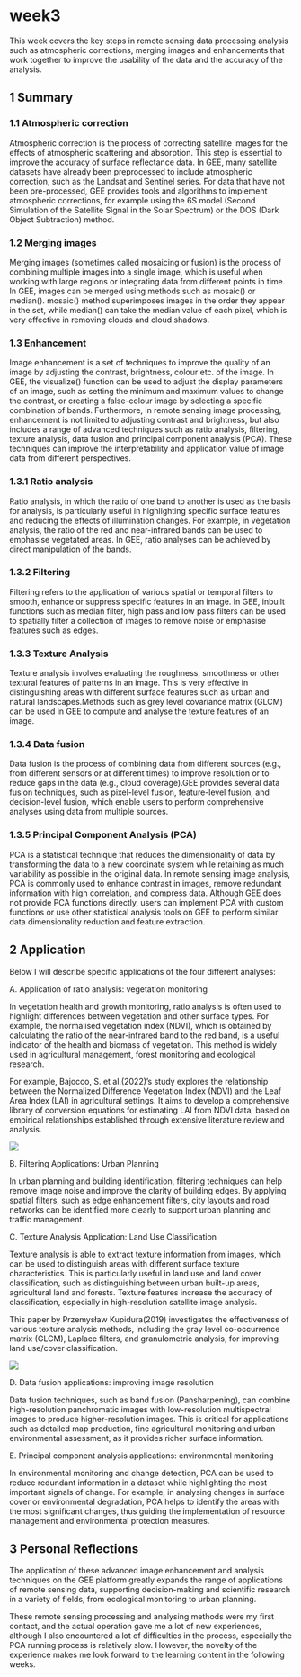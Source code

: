 # week3 {.unnumbered}

This week covers the key steps in remote sensing data processing analysis such as atmospheric corrections, merging images and enhancements that work together to improve the usability of the data and the accuracy of the analysis.

## 1 Summary

### 1.1 Atmospheric correction

Atmospheric correction is the process of correcting satellite images for the effects of atmospheric scattering and absorption. This step is essential to improve the accuracy of surface reflectance data. In GEE, many satellite datasets have already been preprocessed to include atmospheric correction, such as the Landsat and Sentinel series. For data that have not been pre-processed, GEE provides tools and algorithms to implement atmospheric corrections, for example using the 6S model (Second Simulation of the Satellite Signal in the Solar Spectrum) or the DOS (Dark Object Subtraction) method.

### 1.2 Merging images

Merging images (sometimes called mosaicing or fusion) is the process of combining multiple images into a single image, which is useful when working with large regions or integrating data from different points in time. In GEE, images can be merged using methods such as mosaic() or median(). mosaic() method superimposes images in the order they appear in the set, while median() can take the median value of each pixel, which is very effective in removing clouds and cloud shadows.

### 1.3 Enhancement

Image enhancement is a set of techniques to improve the quality of an image by adjusting the contrast, brightness, colour etc. of the image. In GEE, the visualize() function can be used to adjust the display parameters of an image, such as setting the minimum and maximum values to change the contrast, or creating a false-colour image by selecting a specific combination of bands. Furthermore, in remote sensing image processing, enhancement is not limited to adjusting contrast and brightness, but also includes a range of advanced techniques such as ratio analysis, filtering, texture analysis, data fusion and principal component analysis (PCA). These techniques can improve the interpretability and application value of image data from different perspectives.

### 1.3.1 Ratio analysis

Ratio analysis, in which the ratio of one band to another is used as the basis for analysis, is particularly useful in highlighting specific surface features and reducing the effects of illumination changes. For example, in vegetation analysis, the ratio of the red and near-infrared bands can be used to emphasise vegetated areas. In GEE, ratio analyses can be achieved by direct manipulation of the bands.

### 1.3.2 Filtering

Filtering refers to the application of various spatial or temporal filters to smooth, enhance or suppress specific features in an image. In GEE, inbuilt functions such as median filter, high pass and low pass filters can be used to spatially filter a collection of images to remove noise or emphasise features such as edges.

### 1.3.3 Texture Analysis

Texture analysis involves evaluating the roughness, smoothness or other textural features of patterns in an image. This is very effective in distinguishing areas with different surface features such as urban and natural landscapes.Methods such as grey level covariance matrix (GLCM) can be used in GEE to compute and analyse the texture features of an image.

### 1.3.4 Data fusion

Data fusion is the process of combining data from different sources (e.g., from different sensors or at different times) to improve resolution or to reduce gaps in the data (e.g., cloud coverage).GEE provides several data fusion techniques, such as pixel-level fusion, feature-level fusion, and decision-level fusion, which enable users to perform comprehensive analyses using data from multiple sources.

### 1.3.5 Principal Component Analysis (PCA)

PCA is a statistical technique that reduces the dimensionality of data by transforming the data to a new coordinate system while retaining as much variability as possible in the original data. In remote sensing image analysis, PCA is commonly used to enhance contrast in images, remove redundant information with high correlation, and compress data. Although GEE does not provide PCA functions directly, users can implement PCA with custom functions or use other statistical analysis tools on GEE to perform similar data dimensionality reduction and feature extraction.

## 2 Application

Below I will describe specific applications of the four different analyses:

A. Application of ratio analysis: vegetation monitoring

In vegetation health and growth monitoring, ratio analysis is often used to highlight differences between vegetation and other surface types. For example, the normalised vegetation index (NDVI), which is obtained by calculating the ratio of the near-infrared band to the red band, is a useful indicator of the health and biomass of vegetation. This method is widely used in agricultural management, forest monitoring and ecological research.

For example, Bajocco, S. et al.(2022)'s study explores the relationship between the Normalized Difference Vegetation Index (NDVI) and the Leaf Area Index (LAI) in agricultural settings. It aims to develop a comprehensive library of conversion equations for estimating LAI from NDVI data, based on empirical relationships established through extensive literature review and analysis.

![](pic/appndvi.png)

B. Filtering Applications: Urban Planning

In urban planning and building identification, filtering techniques can help remove image noise and improve the clarity of building edges. By applying spatial filters, such as edge enhancement filters, city layouts and road networks can be identified more clearly to support urban planning and traffic management.

C. Texture Analysis Application: Land Use Classification

Texture analysis is able to extract texture information from images, which can be used to distinguish areas with different surface texture characteristics. This is particularly useful in land use and land cover classification, such as distinguishing between urban built-up areas, agricultural land and forests. Texture features increase the accuracy of classification, especially in high-resolution satellite image analysis.

This paper by Przemysław Kupidura(2019) investigates the effectiveness of various texture analysis methods, including the gray level co-occurrence matrix (GLCM), Laplace filters, and granulometric analysis, for improving land use/cover classification.

![](pic/apptex.png)

D. Data fusion applications: improving image resolution

Data fusion techniques, such as band fusion (Pansharpening), can combine high-resolution panchromatic images with low-resolution multispectral images to produce higher-resolution images. This is critical for applications such as detailed map production, fine agricultural monitoring and urban environmental assessment, as it provides richer surface information.

E. Principal component analysis applications: environmental monitoring

In environmental monitoring and change detection, PCA can be used to reduce redundant information in a dataset while highlighting the most important signals of change. For example, in analysing changes in surface cover or environmental degradation, PCA helps to identify the areas with the most significant changes, thus guiding the implementation of resource management and environmental protection measures.

## 3 Personal Reflections

The application of these advanced image enhancement and analysis techniques on the GEE platform greatly expands the range of applications of remote sensing data, supporting decision-making and scientific research in a variety of fields, from ecological monitoring to urban planning.

These remote sensing processing and analysing methods were my first contact, and the actual operation gave me a lot of new experiences, although I also encountered a lot of difficulties in the process, especially the PCA running process is relatively slow. However, the novelty of the experience makes me look forward to the learning content in the following weeks.
